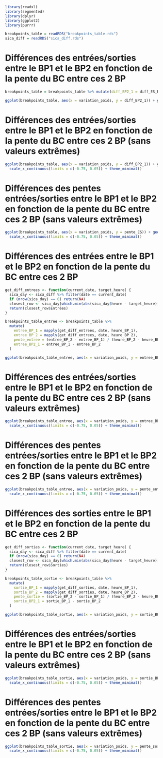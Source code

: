 ```r
library(readxl)
library(segmented)
library(dplyr)
library(ggplot2)
library(purrr)
```


```r
breakpoints_table = readRDS("breakpoints_table.rds")
sica_diff = readRDS("sica_diff.rds")
```

# Différences des entrées/sorties entre le BP1 et le BP2 en fonction de la pente du BC entre ces 2 BP
```r
breakpoints_table = breakpoints_table %>% mutate(diff_BP2_1 = diff_ES_BP_1 - diff_ES_BP_2)

ggplot(breakpoints_table, aes(x = variation_poids, y = diff_BP2_1)) + geom_point(colour ="skyblue") + theme_minimal()
```

# Différences des entrées/sorties entre le BP1 et le BP2 en fonction de la pente du BC entre ces 2 BP (sans valeurs extrêmes)
```r
ggplot(breakpoints_table, aes(x = variation_poids, y = diff_BP2_1)) + geom_point(colour ="skyblue") +
  scale_x_continuous(limits = c(-0.75, 0.05)) + theme_minimal()
```

# Différences des pentes entrées/sorties entre le BP1 et le BP2 en fonction de la pente du BC entre ces 2 BP (sans valeurs extrêmes)
```r
ggplot(breakpoints_table, aes(x = variation_poids, y = pente_ES)) + geom_point(colour ="skyblue") +
  scale_x_continuous(limits = c(-0.75, 0.05)) + theme_minimal()
```

# Différences des entrées entre le BP1 et le BP2 en fonction de la pente du BC entre ces 2 BP
```r
get_diff_entrees <- function(current_date, target_heure) {
  sica_day <- sica_diff %>% filter(date == current_date)
  if (nrow(sica_day) == 0) return(NA)
  closest_row <- sica_day[which.min(abs(sica_day$heure - target_heure)), ]
  return(closest_row$Entrées)
}

breakpoints_table_entree <- breakpoints_table %>%
  mutate(
    entree_BP_1 = mapply(get_diff_entrees, date, heure_BP_1),
    entree_BP_2 = mapply(get_diff_entrees, date, heure_BP_2),
    pente_entree = (entree_BP_2 - entree_BP_1) / (heure_BP_2 - heure_BP_1),
    entree_BP2_1 = entree_BP_1 - entree_BP_2
  )

ggplot(breakpoints_table_entree, aes(x = variation_poids, y = entree_BP2_1)) + geom_point(colour ="skyblue") + theme_minimal()
```

# Différences des entrées/sorties entre le BP1 et le BP2 en fonction de la pente du BC entre ces 2 BP (sans valeurs extrêmes)
```r
ggplot(breakpoints_table_entree, aes(x = variation_poids, y = entree_BP2_1)) + geom_point(colour ="skyblue") +
  scale_x_continuous(limits = c(-0.75, 0.05)) + theme_minimal()
```

# Différences des pentes entrées/sorties entre le BP1 et le BP2 en fonction de la pente du BC entre ces 2 BP (sans valeurs extrêmes)
```r
ggplot(breakpoints_table_entree, aes(x = variation_poids, y = pente_entree)) + geom_point(colour ="skyblue") +
  scale_x_continuous(limits = c(-0.75, 0.05)) + theme_minimal()
```

# Différences des sorties entre le BP1 et le BP2 en fonction de la pente du BC entre ces 2 BP
```r
get_diff_sorties <- function(current_date, target_heure) {
  sica_day <- sica_diff %>% filter(date == current_date)
  if (nrow(sica_day) == 0) return(NA)
  closest_row <- sica_day[which.min(abs(sica_day$heure - target_heure)), ]
  return(closest_row$Sorties)
}

breakpoints_table_sortie <- breakpoints_table %>%
  mutate(
    sortie_BP_1 = mapply(get_diff_sorties, date, heure_BP_1),
    sortie_BP_2 = mapply(get_diff_sorties, date, heure_BP_2),
    pente_sortie = (sortie_BP_2 - sortie_BP_1) / (heure_BP_2 - heure_BP_1),
    sortie_BP2_1 = sortie_BP_1 - sortie_BP_2
  )

ggplot(breakpoints_table_sortie, aes(x = variation_poids, y = sortie_BP2_1)) + geom_point(colour ="skyblue") + theme_minimal()
```

# Différences des entrées/sorties entre le BP1 et le BP2 en fonction de la pente du BC entre ces 2 BP (sans valeurs extrêmes)
```r
ggplot(breakpoints_table_sortie, aes(x = variation_poids, y = sortie_BP2_1)) + geom_point(colour ="skyblue") +
  scale_x_continuous(limits = c(-0.75, 0.05)) + theme_minimal()
```

# Différences des pentes entrées/sorties entre le BP1 et le BP2 en fonction de la pente du BC entre ces 2 BP (sans valeurs extrêmes)
```r
ggplot(breakpoints_table_sortie, aes(x = variation_poids, y = pente_sortie)) + geom_point(colour ="skyblue") +
  scale_x_continuous(limits = c(-0.75, 0.05)) + theme_minimal()
```